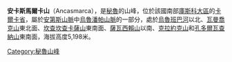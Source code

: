 {{Coord|13|15|6|S|71|59|7|W|display=title}}

'''安卡斯馬爾卡山'''（Ancasmarca），是[[秘魯|秘魯]]的山峰，位於該國南部[[庫斯科大區|庫斯科大區]]的[[卡爾卡省|卡爾卡省]]，屬於[[安第斯山脈|安第斯山脈]]中[[烏魯潘帕山脈|烏魯潘帕山脈]]的一部分，處於[[烏魯班巴河|烏魯班巴河]]以北、[[瓦曼喬克山|瓦曼喬克山]]東北面、[[坎查坎查卡薩山|坎查坎查卡薩山]]東南面、[[薩瓦西賴山|薩瓦西賴山]]以南、[[克拉約克山|克拉約克山]]和[[孔多爾瓦查納山|孔多爾瓦查納山]]東南面，海拔高度5,198米。

{{Peru-geo-stub}}
[[Category:秘魯山峰|Category:秘魯山峰]]